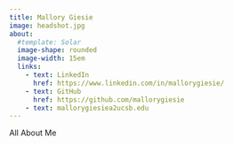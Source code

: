 ```yaml
---
title: Mallory Giesie 
image: headshot.jpg
about: 
  #template: Solar
  image-shape: rounded
  image-width: 15em
  links:
    - text: LinkedIn
      href: https://www.linkedin.com/in/mallorygiesie/
    - text: GitHub
      href: https://github.com/mallorygiesie
    - text: mallorygiesiea2ucsb.edu
---
```


All About Me

